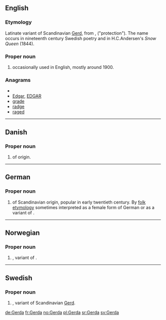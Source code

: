 ==English==

===Etymology===
Latinate variant of Scandinavian [[Gerd]], from {{etyl|non}} {{term|Gerðr|lang=non}}, {{term|garðr|lang=non}} ("protection"). The name occurs in nineteenth century Swedish poetry and in H.C.Andersen's ''Snow Queen'' (1844).

===Proper noun===
{{en-proper noun}}

# {{given name|female|from=Germanic}} occasionally used in English, mostly around 1900.

===Anagrams===
* {{alphagram|adegr}}
* [[Edgar#English|Edgar]], [[EDGAR#English|EDGAR]]
* [[grade#English|grade]]
* [[radge#English|radge]]
* [[raged#English|raged]]


----

==Danish==

===Proper noun===
{{infl|da|proper noun}}

# {{given name|female|lang=da}} of {{etyl|non|da}} origin.

----

==German==

===Proper noun===
{{infl|de|proper noun}}

# {{given name|female|lang=de}} of Scandinavian origin, popular in early twentieth century. By [[folk etymology]] sometimes interpreted as a female form of German {{term|Gerd|lang=de}} or as a variant of {{term|Gertrud|lang=de}}.

----

==Norwegian==

===Proper noun===
{{infl|no|proper noun}}

# {{given name|female|lang=no}}, variant of {{term|Gerd|lang=no}}.

----

==Swedish==

===Proper noun===
{{infl|sv|proper noun}}

# {{given name|female|lang=sv}}, variant of Scandinavian [[Gerd]].

[[de:Gerda]]
[[fr:Gerda]]
[[no:Gerda]]
[[pl:Gerda]]
[[sr:Gerda]]
[[sv:Gerda]]